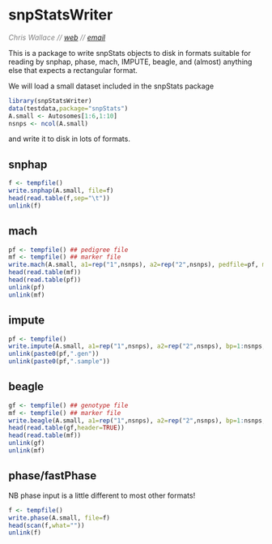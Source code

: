 <!--
%\VignetteEngine{knitr}
%\VignetteIndexEntry{snpStatsWriter vignette}
-->

# snpStatsWriter

<font color="grey">
*Chris Wallace // [web](http://www-gene.cimr.cam.ac.uk/staff/wallace) // [email](mailto:chris.wallace at cimr.cam.ac.uk)*  
</font>


This is a package to write snpStats objects to disk in formats
suitable for reading by snphap, phase, mach, IMPUTE, beagle, and
(almost) anything else that expects a rectangular format.

We will load a small dataset included in the snpStats package

```r
library(snpStatsWriter)
data(testdata,package="snpStats")
A.small <- Autosomes[1:6,1:10]
nsnps <- ncol(A.small)
```

and write it to disk in lots of formats.

## snphap

```r
f <- tempfile()
write.snphap(A.small, file=f)
head(read.table(f,sep="\t"))
unlink(f)
```

## mach

```r
pf <- tempfile() ## pedigree file
mf <- tempfile() ## marker file
write.mach(A.small, a1=rep("1",nsnps), a2=rep("2",nsnps), pedfile=pf, mfile=mf)
head(read.table(mf))
head(read.table(pf))
unlink(pf)
unlink(mf)
```

## impute

```r
pf <- tempfile()
write.impute(A.small, a1=rep("1",nsnps), a2=rep("2",nsnps), bp=1:nsnps, fileroot=pf)
unlink(paste0(pf,".gen"))
unlink(paste0(pf,".sample"))
```

## beagle

```r
gf <- tempfile() ## genotype file
mf <- tempfile() ## marker file
write.beagle(A.small, a1=rep("1",nsnps), a2=rep("2",nsnps), bp=1:nsnps, gfile=gf, mfile=mf)
head(read.table(gf,header=TRUE))
head(read.table(mf))
unlink(gf)
unlink(mf)
```

## phase/fastPhase

NB phase input is a little different to most other formats!

```r
f <- tempfile()
write.phase(A.small, file=f)
head(scan(f,what=""))
unlink(f)
```
